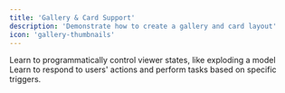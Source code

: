 ```yaml
---
title: 'Gallery & Card Support'
description: 'Demonstrate how to create a gallery and card layout'
icon: 'gallery-thumbnails'
---
```


<CardGroup cols={2}>
  <Card
    title="Controlling Viewer states"
    image="/image1.png"
    href="/poc-tests/gallery/controlling-viewer-states.mdx"
  >
    Learn to programmatically control viewer states, like exploding a model
  </Card>
  <Card
    title="Handling Viewer events"
    icon="image"
    href="/poc-tests/gallery/handling-viewer-events.mdx"
  >
    Learn to respond to users' actions and perform tasks based on specific triggers.
  </Card>
</CardGroup>
